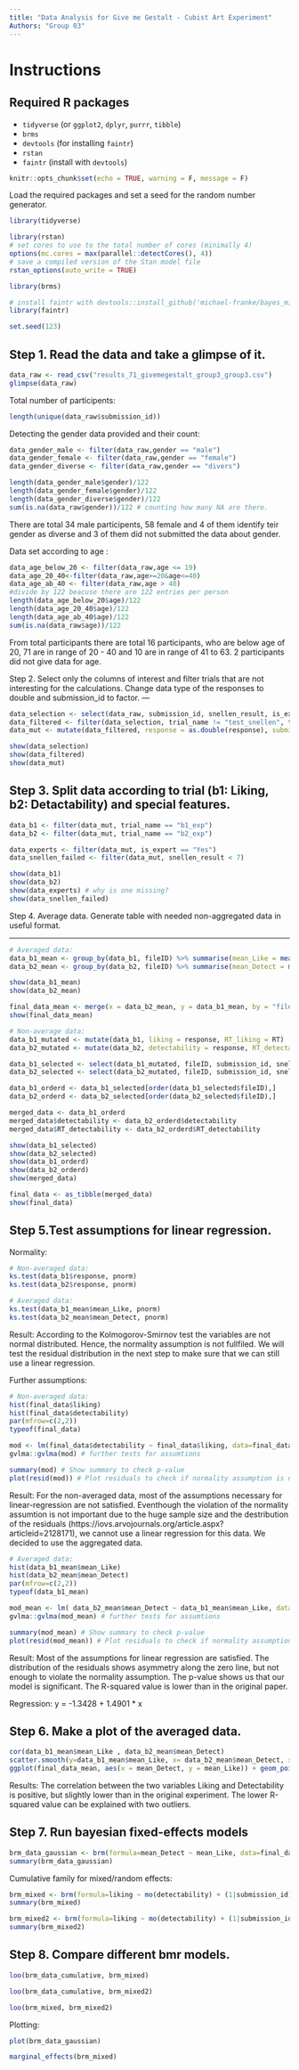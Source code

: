 ---
title: "Data Analysis for Give me Gestalt - Cubist Art Experiment"
Authors: "Group 03"
---

# Instructions

## Required R packages
* `tidyverse` (or `ggplot2`, `dplyr`, `purrr`, `tibble`)
* `brms`
* `devtools` (for installing `faintr`)
* `rstan`
* `faintr` (install with `devtools`)

```{r setup, include=FALSE}
knitr::opts_chunk$set(echo = TRUE, warning = F, message = F)

```

Load the required packages and set a seed for the random number generator.
```{r}
library(tidyverse)

library(rstan)
# set cores to use to the total number of cores (minimally 4)
options(mc.cores = max(parallel::detectCores(), 4))
# save a compiled version of the Stan model file
rstan_options(auto_write = TRUE)

library(brms)

# install faintr with devtools::install_github('michael-franke/bayes_mixed_regression_tutorial/faintr', build_vignettes = TRUE))
library(faintr)

set.seed(123)

```

Step 1. Read the data and take a glimpse of it.
---

```{r}
data_raw <- read_csv("results_71_givemegestalt_group3_group3.csv")
glimpse(data_raw)
```
Total number of participents:
```{r}
length(unique(data_raw$submission_id))
```
Detecting the gender data provided and their count:
```{r}
data_gender_male <- filter(data_raw,gender == "male")
data_gender_female <- filter(data_raw,gender == "female")
data_gender_diverse <- filter(data_raw,gender == "divers")

length(data_gender_male$gender)/122
length(data_gender_female$gender)/122
length(data_gender_diverse$gender)/122
sum(is.na(data_raw$gender))/122 # counting how many NA are there.
```
There are total 34 male participents, 58 female and 4 of them identify teir gender as diverse and 3 of them did not submitted the data about gender.

Data set according to age :
```{r}
data_age_below_20 <- filter(data_raw,age <= 19)
data_age_20_40<-filter(data_raw,age>=20&age<=40)
data_age_ab_40 <- filter(data_raw,age > 40)
#divide by 122 beacuse there are 122 entries per person
length(data_age_below_20$age)/122 
length(data_age_20_40$age)/122
length(data_age_ab_40$age)/122
sum(is.na(data_raw$age))/122
```
From total participants there are total 16 participants, who are below age of 20, 71 are in range of 20 - 40 and 10 are in range of 41 to 63. 2 participants did not give data for age. 

Step 2. Select only the columns of interest and filter trials that are not interesting for the calculations.
Change data type of the responses to double and submission_id to factor.
---

```{r}
data_selection <- select(data_raw, submission_id, snellen_result, is_expert, trial_name, trial_number, fileID, response, RT, timeSpent)
data_filtered <- filter(data_selection, trial_name != "test_snellen", trial_name != "b0_expert")
data_mut <- mutate(data_filtered, response = as.double(response), submission_id = factor(submission_id))

show(data_selection)
show(data_filtered)
show(data_mut)

```


Step 3. Split data according to trial (b1: Liking, b2: Detactability) and special features.
---

```{r}
data_b1 <- filter(data_mut, trial_name == "b1_exp")
data_b2 <- filter(data_mut, trial_name == "b2_exp")

data_experts <- filter(data_mut, is_expert == "Yes")
data_snellen_failed <- filter(data_mut, snellen_result < 7)

show(data_b1)
show(data_b2)
show(data_experts) # why is one missing?
show(data_snellen_failed)
```

Step 4. Average data.
        Generate table with needed non-aggregated data in useful format.
        
---

```{r}
# Averaged data:
data_b1_mean <- group_by(data_b1, fileID) %>% summarise(mean_Like = mean(response))
data_b2_mean <- group_by(data_b2, fileID) %>% summarise(mean_Detect = mean(response))

show(data_b1_mean)
show(data_b2_mean)

final_data_mean <- merge(x = data_b2_mean, y = data_b1_mean, by = "fileID")
show(final_data_mean)

# Non-average data:
data_b1_mutated <- mutate(data_b1, liking = response, RT_liking = RT)
data_b2_mutated <- mutate(data_b2, detectability = response, RT_detectability = RT)

data_b1_selected <- select(data_b1_mutated, fileID, submission_id, snellen_result, timeSpent, liking, RT_liking)
data_b2_selected <- select(data_b2_mutated, fileID, submission_id, snellen_result, timeSpent, detectability, RT_detectability)

data_b1_orderd <- data_b1_selected[order(data_b1_selected$fileID),]
data_b2_orderd <- data_b2_selected[order(data_b2_selected$fileID),]

merged_data <- data_b1_orderd
merged_data$detectability <- data_b2_orderd$detectability
merged_data$RT_detectability <- data_b2_orderd$RT_detectability

show(data_b1_selected)
show(data_b2_selected)
show(data_b1_orderd)
show(data_b2_orderd)
show(merged_data)

final_data <- as_tibble(merged_data)
show(final_data)
```

Step 5.Test assumptions for linear regression.
---
Normality:
```{r}
# Non-averaged data:
ks.test(data_b1$response, pnorm)
ks.test(data_b2$response, pnorm)

# Averaged data:
ks.test(data_b1_mean$mean_Like, pnorm)
ks.test(data_b2_mean$mean_Detect, pnorm)
```

Result: According to the Kolmogorov-Smirnov test the variables are not normal distributed. Hence, the normality assumption is not fullfiled. We will test the residual distribution in the next step to make sure that we can still use a linear regression.

Further assumptions:
```{r}
# Non-averaged data:
hist(final_data$liking)
hist(final_data$detectability)
par(mfrow=c(2,2))
typeof(final_data)

mod <- lm(final_data$detectability ~ final_data$liking, data=final_data) #linear regression model
gvlma::gvlma(mod) # further tests for assumtions

summary(mod) # Show summary to check p-value
plot(resid(mod)) # Plot residuals to check if normality assumption is necessary
```
Result: For the non-averaged data, most of the assumptions necessary for linear-regression are not satisfied. Eventhough the violation of the normality assumtion is not important due to the huge sample size and the destribution of the residuals (https://iovs.arvojournals.org/article.aspx?articleid=2128171), we cannot use a linear regression for this data. 
We decided to use the aggregated data. 
```{r}
# Averaged data:
hist(data_b1_mean$mean_Like)
hist(data_b2_mean$mean_Detect)
par(mfrow=c(2,2))
typeof(data_b1_mean)

mod_mean <- lm( data_b2_mean$mean_Detect ~ data_b1_mean$mean_Like, data=final_data_mean) # linear regression model
gvlma::gvlma(mod_mean) # further tests for assumtions

summary(mod_mean) # Show summary to check p-value
plot(resid(mod_mean)) # Plot residuals to check if normality assumption is necessary
```
Result: Most of the assumptions for linear regression are satisfied. The distribution of the residuals shows asymmetry along the zero line, but not enough to violate the normality assumption. The p-value shows us that our model is significant. The R-squared value is lower than in the original paper.

Regression: y = -1.3428 + 1.4901 * x

Step 6. Make a plot of the averaged data.
---

```{r}
cor(data_b1_mean$mean_Like , data_b2_mean$mean_Detect)
scatter.smooth(y=data_b1_mean$mean_Like, x= data_b2_mean$mean_Detect, xlab = "Means Detection Scores", ylab = "Means Liking Scores")
ggplot(final_data_mean, aes(x = mean_Detect, y = mean_Like)) + geom_point() + geom_smooth(method = "lm")
```
Results: The correlation between the two variables Liking and Detectability is positive, but slightly lower than in the original experiment.
The lower R-squared value can be explained with two outliers.

Step 7. Run bayesian fixed-effects models
---

```{r}

brm_data_gaussian <- brm(formula=mean_Detect ~ mean_Like, data=final_data_mean, family = "gaussian")
summary(brm_data_gaussian)
```

Cumulative family for mixed/random effects:
```{r}
brm_mixed <- brm(formula=liking ~ mo(detectability) + (1|submission_id), data=final_data_mutated, family = "cumulative")
summary(brm_mixed)
```

```{r}
brm_mixed2 <- brm(formula=liking ~ mo(detectability) + (1|submission_id) + (1|fileID), data=final_data_mutated, family = "cumulative")
summary(brm_mixed2)
```

Step 8. Compare different bmr models.
---
```{r}

loo(brm_data_cumulative, brm_mixed)

```

```{r}

loo(brm_data_cumulative, brm_mixed2)

```

```{r}

loo(brm_mixed, brm_mixed2)

```

Plotting:
```{r}

plot(brm_data_gaussian)
```

```{r}
marginal_effects(brm_mixed)

```
